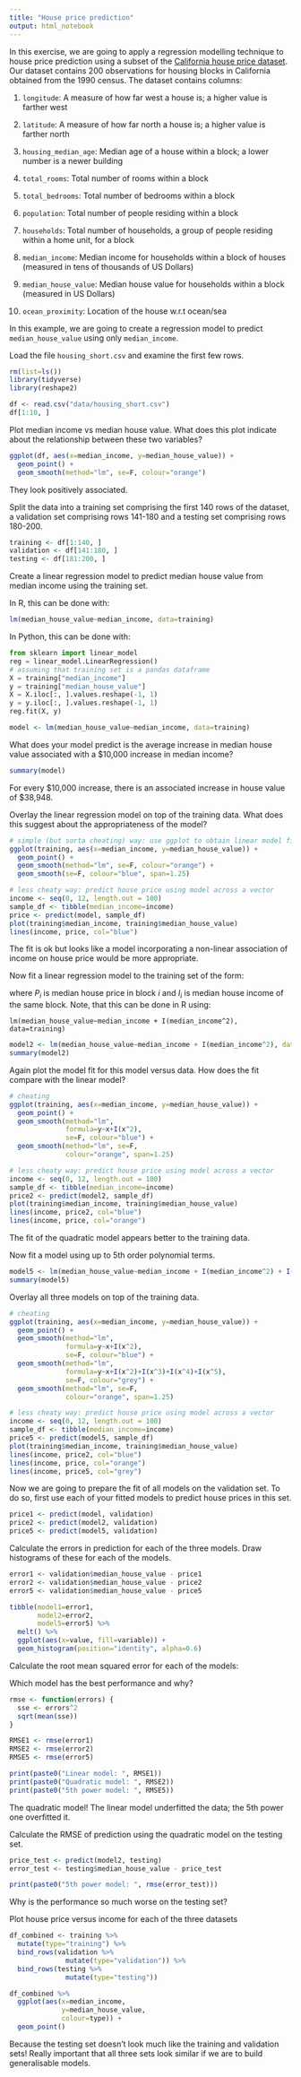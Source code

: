 ```yaml
---
title: "House price prediction"
output: html_notebook
---
```


In this exercise, we are going to apply a regression modelling technique to house price prediction using a subset of the [California house price dataset](https://www.kaggle.com/camnugent/california-housing-prices). Our dataset contains 200 observations for housing blocks in California obtained from the 1990 census. The dataset contains columns:

1. `longitude`: A measure of how far west a house is; a higher value is farther west

2. `latitude`: A measure of how far north a house is; a higher value is farther north

3. `housing_median_age`: Median age of a house within a block; a lower number is a newer building

4. `total_rooms`: Total number of rooms within a block

5. `total_bedrooms`: Total number of bedrooms within a block

6. `population`: Total number of people residing within a block

7. `households`: Total number of households, a group of people residing within a home unit, for a block

8. `median_income`: Median income for households within a block of houses (measured in tens of thousands of US Dollars)

9. `median_house_value`: Median house value for households within a block (measured in US Dollars)

10. `ocean_proximity`: Location of the house w.r.t ocean/sea

In this example, we are going to create a regression model to predict `median_house_value` using only `median_income`.

Load the file `housing_short.csv` and examine the first few rows.
```r
rm(list=ls())
library(tidyverse)
library(reshape2)

df <- read.csv("data/housing_short.csv")
df[1:10, ]
```

Plot median income vs median house value. What does this plot indicate about the relationship between these two variables?
```r
ggplot(df, aes(x=median_income, y=median_house_value)) +
  geom_point() +
  geom_smooth(method="lm", se=F, colour="orange")
```
They look positively associated.

Split the data into a training set comprising the first 140 rows of the dataset, a validation set comprising rows 141-180 and a testing set comprising rows 180-200.
```r
training <- df[1:140, ]
validation <- df[141:180, ]
testing <- df[181:200, ]
```

Create a linear regression model to predict median house value from median income using the training set.

In R, this can be done with:
```r
lm(median_house_value~median_income, data=training)
```


In Python, this can be done with:

```python
from sklearn import linear_model
reg = linear_model.LinearRegression()
# assuming that training set is a pandas dataframe
X = training["median_income"]
y = training["median_house_value"]
X = X.iloc[:, ].values.reshape(-1, 1)
y = y.iloc[:, ].values.reshape(-1, 1)
reg.fit(X, y)
```



```r
model <- lm(median_house_value~median_income, data=training)
```

What does your model predict is the average increase in median house value associated with a \$10,000 increase in median income?
```r
summary(model)
```

For every \$10,000 increase, there is an associated increase in house value of \$38,948.

Overlay the linear regression model on top of the training data. What does this suggest about the appropriateness of the model?
```r
# simple (but sorta cheating) way: use ggplot to obtain linear model fit and loess fit to compare
ggplot(training, aes(x=median_income, y=median_house_value)) +
  geom_point() +
  geom_smooth(method="lm", se=F, colour="orange") +
  geom_smooth(se=F, colour="blue", span=1.25)

# less cheaty way: predict house price using model across a vector
income <- seq(0, 12, length.out = 100)
sample_df <- tibble(median_income=income)
price <- predict(model, sample_df)
plot(training$median_income, training$median_house_value)
lines(income, price, col="blue")
```

The fit is ok but looks like a model incorporating a non-linear association of income on house price would be more appropriate.

Now fit a linear regression model to the training set of the form:

\begin{equation}
P_i = a + b_1 I_i + b_2 I_i^2
\end{equation}

where $P_i$ is median house price in block $i$ and $I_i$ is median house income of the same block. Note, that this can be done in R using:

`lm(median_house_value~median_income + I(median_income^2), data=training)`

```r
model2 <- lm(median_house_value~median_income + I(median_income^2), data=training)
summary(model2)
```

Again plot the model fit for this model versus data. How does the fit compare with the linear model?
```r
# cheating
ggplot(training, aes(x=median_income, y=median_house_value)) +
  geom_point() +
  geom_smooth(method="lm",
              formula=y~x+I(x^2),
              se=F, colour="blue") +
  geom_smooth(method="lm", se=F,
              colour="orange", span=1.25)

# less cheaty way: predict house price using model across a vector
income <- seq(0, 12, length.out = 100)
sample_df <- tibble(median_income=income)
price2 <- predict(model2, sample_df)
plot(training$median_income, training$median_house_value)
lines(income, price2, col="blue")
lines(income, price, col="orange")
```

The fit of the quadratic model appears better to the training data.

Now fit a model using up to 5th order polynomial terms.
```r
model5 <- lm(median_house_value~median_income + I(median_income^2) + I(median_income^3) + I(median_income^4) +I(median_income^5), data=training)
summary(model5)
```

Overlay all three models on top of the training data.
```r
# cheating
ggplot(training, aes(x=median_income, y=median_house_value)) +
  geom_point() +
  geom_smooth(method="lm",
              formula=y~x+I(x^2),
              se=F, colour="blue") +
  geom_smooth(method="lm",
              formula=y~x+I(x^2)+I(x^3)+I(x^4)+I(x^5),
              se=F, colour="grey") +
  geom_smooth(method="lm", se=F,
              colour="orange", span=1.25)

# less cheaty way: predict house price using model across a vector
income <- seq(0, 12, length.out = 100)
sample_df <- tibble(median_income=income)
price5 <- predict(model5, sample_df)
plot(training$median_income, training$median_house_value)
lines(income, price2, col="blue")
lines(income, price, col="orange")
lines(income, price5, col="grey")
```

Now we are going to prepare the fit of all models on the validation set. To do so, first use each of your fitted models to predict house prices in this set.
```r
price1 <- predict(model, validation)
price2 <- predict(model2, validation)
price5 <- predict(model5, validation)
```

Calculate the errors in prediction for each of the three models. Draw histograms of these for each of the models.
```r
error1 <- validation$median_house_value - price1
error2 <- validation$median_house_value - price2
error5 <- validation$median_house_value - price5

tibble(model1=error1,
       model2=error2,
       model5=error5) %>% 
  melt() %>%  
  ggplot(aes(x=value, fill=variable)) +
  geom_histogram(position="identity", alpha=0.6)
```

Calculate the root mean squared error for each of the models:

\begin{equation}
\text{RMSE} = \sqrt{1/N\sum_{i=1}^N \text{error}_i^2}
\end{equation}

Which model has the best performance and why?
```r
rmse <- function(errors) {
  sse <- errors^2
  sqrt(mean(sse))
}

RMSE1 <- rmse(error1)
RMSE2 <- rmse(error2)
RMSE5 <- rmse(error5)

print(paste0("Linear model: ", RMSE1))
print(paste0("Quadratic model: ", RMSE2))
print(paste0("5th power model: ", RMSE5))
```

The quadratic model! The linear model underfitted the data; the 5th power one overfitted it.

Calculate the RMSE of prediction using the quadratic model on the testing set.
```r
price_test <- predict(model2, testing)
error_test <- testing$median_house_value - price_test

print(paste0("5th power model: ", rmse(error_test)))
```

Why is the performance so much worse on the testing set?

Plot house price versus income for each of the three datasets
```r
df_combined <- training %>% 
  mutate(type="training") %>% 
  bind_rows(validation %>%
              mutate(type="validation")) %>% 
  bind_rows(testing %>%
              mutate(type="testing"))

df_combined %>% 
  ggplot(aes(x=median_income,
             y=median_house_value,
             colour=type)) +
  geom_point()
```

Because the testing set doesn't look much like the training and validation sets! Really important that all three sets look similar if we are to build generalisable models.
